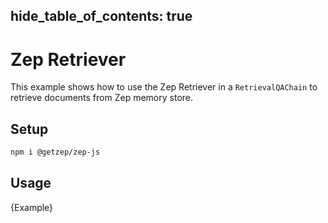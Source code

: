 ## hide_table_of_contents: true

# Zep Retriever

This example shows how to use the Zep Retriever in a `RetrievalQAChain` to retrieve documents from Zep memory store.

## Setup

```bash npm2yarn
npm i @getzep/zep-js
```

## Usage


<CodeBlock language="typescript">{Example}</CodeBlock>
